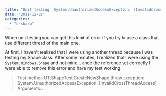 ```yaml
---
title: "Unit testing  System.UnauthorizedAccessException: [InvalidCrossThreadAccess]"
date: "2011-12-22"
categories: 
  - "c-sharp"
---
```


When unit testing you can get this kind of error if you try to use a class that use different thread of the main one.

At first, I haven't realized that I were using another thread because I was testing my Shape class. After some minutes, I realized that I were using the `System.Windows.Shape` and not mine... once the reference set correctly I were able to remove this error and have my test working.

> Test method UT.ShapeTest.CreateNewShape threw exception: System.UnauthorizedAccessException: [InvalidCrossThreadAccess] Arguments: ...
